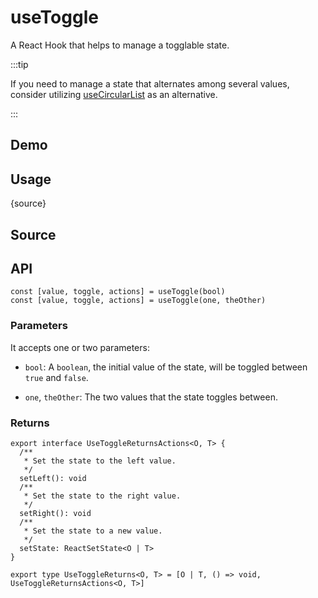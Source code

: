 # useToggle


<HooksType category="State" />

A React Hook that helps to manage a togglable state.

:::tip

If you need to manage a state that alternates among several values, consider utilizing [useCircularList](/reference/use-circular-list) as an alternative.

:::

## Demo


<App />

## Usage


<RawCode>{source}</RawCode>

## Source


<Source />

## API

```tsx
const [value, toggle, actions] = useToggle(bool)
const [value, toggle, actions] = useToggle(one, theOther)
```

### Parameters

It accepts one or two parameters:

- `bool`: A `boolean`, the initial value of the state, will be toggled between `true` and `false`.

- `one`, `theOther`: The two values that the state toggles between.

### Returns

```tsx
export interface UseToggleReturnsActions<O, T> {
  /**
   * Set the state to the left value.
   */
  setLeft(): void
  /**
   * Set the state to the right value.
   */
  setRight(): void
  /**
   * Set the state to a new value.
   */
  setState: ReactSetState<O | T>
}

export type UseToggleReturns<O, T> = [O | T, () => void, UseToggleReturnsActions<O, T>]
```
